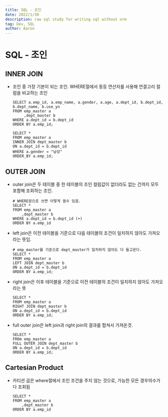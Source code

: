 ```yaml
---
title: SQL - 조인
date: 2022/1/30
description: raw sql study for writing sql without orm
tag: Dev, SQL
author: Aaron
---
```

# SQL - 조인

## INNER JOIN
- 조인 중 가장 기본이 되는 조인. WHERE절에서 동등 연산자를 사용해 연결고리 컬럼을
  비교하는 조인
    ```
    SELECT a.emp_id, a.emp_name, a.gender, a.age, a.dept_id, b.dept_id, b.dept_name, b.use_yn
    FROM emp_master a
         ,dept_master b
    WHERE a.dept_id = b.dept_id
    ORDER BY a.emp_id;
    ```

    ```
    SELECT *
    FROM emp_master a
    INNER JOIN dept_master b
    ON a.dept_id = b.dept_id
    WHERE a.gender = "남성"
    ORDER_BY a.emp_id;
    ```

## OUTER JOIN
- outer join은 두 테이블 중 한 테이블의 조인 컬럼값이 없더라도 없는 건까지 모두 포함해
  조회하는 조인.
    ```
    # WHERE문으로 쓰면 이렇게 쓸수 있음.
    SELECT *
    FROM emp_master a
        ,dept_master b
    WHERE a.dept_id = b.dept_id (+)
    ORDER BY a.emp_id
    ```

- left join은 이전 테이블을 기준으로 다음 테이블의 조건이 일치하지 않아도 가져오라는
  뜻임.
    ```
    # emp_master를 기준으로 dept_master가 일치하지 않아도 다 들고온다.
    SELECT *
    FROM emp_master a
    LEFT JOIN dept_master b
    ON a.dept_id = b.dept_id
    ORDER BY a.emp_id;
    ```

- right join은 이후 테이블을 기준으로 이전 테이블의 조건이 일치하지 않아도 가져오라는
  뜻
    ```
    SELECT *
    FROM emp_master a
    RIGHT JOIN dept_master b
    ON a.dept_id = b.dept_id
    ORDER BY a.emp_id;
    ```

- full outer join은 left join과 right join의 결과를 합쳐서 가져온것.
    ```
    SELECT *
    FROm emp_master a
    FULL OUTER JOIN dept_master b
    ON a.dept_id = b.dept_id
    ORDER BY a.emp_id;
    ```

## Cartesian Product
- 카티션 곱은 where절에서 조인 조건을 주지 않는 것으로, 가능한 모든 경우의수가
  다 조회됨
    ```
    SELECT *
    FROM emp_master a
        ,dept_master b
    ORDER BY a.emp_id
    ```
